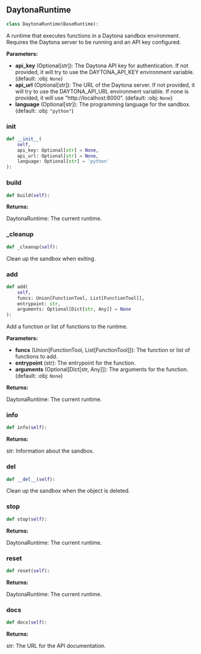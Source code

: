 <a id="camel.runtime.daytona_runtime"></a>

<a id="camel.runtime.daytona_runtime.DaytonaRuntime"></a>

## DaytonaRuntime

```python
class DaytonaRuntime(BaseRuntime):
```

A runtime that executes functions in a Daytona sandbox environment.
Requires the Daytona server to be running and an API key configured.

**Parameters:**

- **api_key** (Optional[str]): The Daytona API key for authentication. If not provided, it will try to use the DAYTONA_API_KEY environment variable. (default: :obj: `None`)
- **api_url** (Optional[str]): The URL of the Daytona server. If not provided, it will try to use the DAYTONA_API_URL environment variable. If none is provided, it will use "http://localhost:8000". (default: :obj: `None`)
- **language** (Optional[str]): The programming language for the sandbox. (default: :obj: `"python"`)

<a id="camel.runtime.daytona_runtime.DaytonaRuntime.__init__"></a>

### __init__

```python
def __init__(
    self,
    api_key: Optional[str] = None,
    api_url: Optional[str] = None,
    language: Optional[str] = 'python'
):
```

<a id="camel.runtime.daytona_runtime.DaytonaRuntime.build"></a>

### build

```python
def build(self):
```

**Returns:**

  DaytonaRuntime: The current runtime.

<a id="camel.runtime.daytona_runtime.DaytonaRuntime._cleanup"></a>

### _cleanup

```python
def _cleanup(self):
```

Clean up the sandbox when exiting.

<a id="camel.runtime.daytona_runtime.DaytonaRuntime.add"></a>

### add

```python
def add(
    self,
    funcs: Union[FunctionTool, List[FunctionTool]],
    entrypoint: str,
    arguments: Optional[Dict[str, Any]] = None
):
```

Add a function or list of functions to the runtime.

**Parameters:**

- **funcs** (Union[FunctionTool, List[FunctionTool]]): The function or list of functions to add.
- **entrypoint** (str): The entrypoint for the function.
- **arguments** (Optional[Dict[str, Any]]): The arguments for the function. (default: :obj: `None`)

**Returns:**

  DaytonaRuntime: The current runtime.

<a id="camel.runtime.daytona_runtime.DaytonaRuntime.info"></a>

### info

```python
def info(self):
```

**Returns:**

  str: Information about the sandbox.

<a id="camel.runtime.daytona_runtime.DaytonaRuntime.__del__"></a>

### __del__

```python
def __del__(self):
```

Clean up the sandbox when the object is deleted.

<a id="camel.runtime.daytona_runtime.DaytonaRuntime.stop"></a>

### stop

```python
def stop(self):
```

**Returns:**

  DaytonaRuntime: The current runtime.

<a id="camel.runtime.daytona_runtime.DaytonaRuntime.reset"></a>

### reset

```python
def reset(self):
```

**Returns:**

  DaytonaRuntime: The current runtime.

<a id="camel.runtime.daytona_runtime.DaytonaRuntime.docs"></a>

### docs

```python
def docs(self):
```

**Returns:**

  str: The URL for the API documentation.
